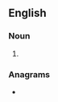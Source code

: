 ==English==

===Noun===
{{en-noun}}

# {{alternative form of|en|smidgen}}

===Anagrams===
* {{anagrams|en|a=degims|midges}}